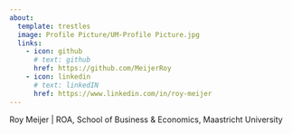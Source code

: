```yaml
---
about: 
  template: trestles
  image: Profile Picture/UM-Profile Picture.jpg
  links: 
    - icon: github
      # text: github
      href: https://github.com/MeijerRoy
    - icon: linkedin
      # text: linkedIN
      href: https://www.linkedin.com/in/roy-meijer
---
```


Roy Meijer \| ROA, School of Business & Economics, Maastricht University
